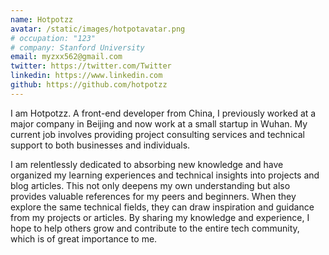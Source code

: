 ```yaml
---
name: Hotpotzz
avatar: /static/images/hotpotavatar.png
# occupation: "123"
# company: Stanford University
email: myzxx562@gmail.com
twitter: https://twitter.com/Twitter
linkedin: https://www.linkedin.com
github: https://github.com/hotpotzz
---
```


I am Hotpotzz. A front-end developer from China, I previously worked at a major company in Beijing and now work at a small startup in Wuhan. My current job involves providing project consulting services and technical support to both businesses and individuals.

I am relentlessly dedicated to absorbing new knowledge and have organized my learning experiences and technical insights into projects and blog articles. This not only deepens my own understanding but also provides valuable references for my peers and beginners. When they explore the same technical fields, they can draw inspiration and guidance from my projects or articles. By sharing my knowledge and experience, I hope to help others grow and contribute to the entire tech community, which is of great importance to me.
